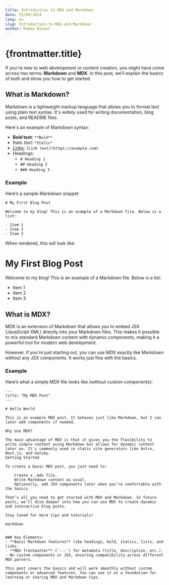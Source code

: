 ```yaml
---
title: Introduction to MDX and Markdown
date: 21/09/2024
lang: en
slug: Introduction-to-MDX-and-Markdown
author: Ruben Winant
---
```


# {frontmatter.title}

If you're new to web development or content creation, you might have come across two terms: **Markdown** and **MDX**. In this post, we’ll explain the basics of both and show you how to get started.

## What is Markdown?

Markdown is a lightweight markup language that allows you to format text using plain text syntax. It's widely used for writing documentation, blog posts, and README files.

Here's an example of Markdown syntax:

- **Bold text**: `**Bold**`
- *Italic text*: `*Italic*`
- [Links](https://example.com): `[Link text](https://example.com)`
- Headings:
  - `# Heading 1`
  - `## Heading 2`
  - `### Heading 3`

### Example

Here’s a sample Markdown snippet:

```Md
# My First Blog Post

Welcome to my blog! This is an example of a Markdown file. Below is a list:

- Item 1
- Item 2
- Item 3

```

When rendered, this will look like:

# My First Blog Post

Welcome to my blog! This is an example of a Markdown file. Below is a list:

- Item 1
- Item 2
- Item 3

## What is MDX?

MDX is an extension of Markdown that allows you to embed JSX (JavaScript XML) directly into your Markdown files. This makes it possible to mix standard Markdown content with dynamic components, making it a powerful tool for modern web development.

However, if you're just starting out, you can use MDX exactly like Markdown without any JSX components. It works just fine with the basics.

### Example

Here’s what a simple MDX file looks like (without custom components):

```mdx
---
title: "My MDX Post"
---

# Hello World

This is an example MDX post. It behaves just like Markdown, but I can later add components if needed.

Why Use MDX?

The main advantage of MDX is that it gives you the flexibility to write simple content using Markdown but allows for dynamic content later on. It's commonly used in static site generators like Astro, Next.js, and Gatsby.
Getting Started

To create a basic MDX post, you just need to:

    Create a .mdx file.
    Write Markdown content as usual.
    Optionally, add JSX components later when you’re comfortable with the basics.

That’s all you need to get started with MDX and Markdown. In future posts, we’ll dive deeper into how you can use MDX to create dynamic and interactive blog posts.

Stay tuned for more tips and tutorials!

markdown


### Key Elements:
- **Basic Markdown features** like headings, bold, italics, lists, and links.
- **MDX frontmatter** (`---`) for metadata (title, description, etc.).
- No custom components or JSX, ensuring compatibility across different MDX parsers.

This post covers the basics and will work smoothly without custom components or advanced features. You can use it as a foundation for learning or sharing MDX and Markdown tips.

